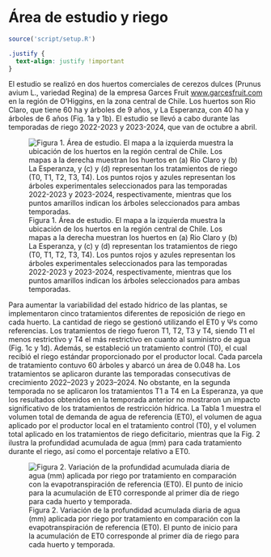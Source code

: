 # Área de estudio y riego

```r
source('script/setup.R')
```
```css
.justify {
  text-align: justify !important
}
```

::: justify
El estudio se realizó en dos huertos comerciales de cerezos dulces (Prunus avium L., variedad Regina) de la empresa Garces Fruit [www.garcesfruit.com](www.garcesfruit.com) en la región de O'Higgins, en la zona central de Chile. Los huertos son Rio Claro, que tiene 60 ha y árboles de 9 años, y La Esperanza, con 40 ha y árboles de 6 años (Fig. 1a y 1b). El estudio se llevó a cabo durante las temporadas de riego 2022-2023 y 2023-2024, que van de octubre a abril.

![Figura 1. Área de estudio. El mapa a la izquierda muestra la ubicación de los huertos en la región central de Chile. Los mapas a la derecha muestran los huertos en (a) Rio Claro y (b) La Esperanza, y (c) y (d) representan los tratamientos de riego (T0, T1, T2, T3, T4). Los puntos rojos y azules representan los árboles experimentales seleccionados para las temporadas 2022-2023 y 2023-2024, respectivamente, mientras que los puntos amarillos indican los árboles seleccionados para ambas temporadas.](figuras/09_metodologia/area_estudio.png){.lightbox}

Para aumentar la variabilidad del estado hídrico de las plantas, se implementaron cinco tratamientos diferentes de reposición de riego en cada huerto. La cantidad de riego se gestionó utilizando el ET0 y Ψs como referencias. Los tratamientos de riego fueron T1, T2, T3 y T4, siendo T1 el menos restrictivo y T4 el más restrictivo en cuanto al suministro de agua (Fig. 1c y 1d). Además, se estableció un tratamiento control (T0), el cual recibió el riego estándar proporcionado por el productor local. Cada parcela de tratamiento contuvo 60 árboles y abarcó un área de 0.048 ha. Los tratamientos se aplicaron durante las temporadas consecutivas de crecimiento 2022–2023 y 2023–2024. No obstante, en la segunda temporada no se aplicaron los tratamientos T1 a T4 en La Esperanza, ya que los resultados obtenidos en la temporada anterior no mostraron un impacto significativo de los tratamientos de restricción hídrica. La Tabla 1 muestra el volumen total de demanda de agua de referencia (ET0), el volumen de agua aplicado por el productor local en el tratamiento control (T0), y el volumen total aplicado en los tratamientos de riego deficitario, mientras que la Fig. 2 ilustra la profundidad acumulada de agua (mm) para cada tratamiento durante el riego, así como el porcentaje relativo a ET0.

![Figura 2. Variación de la profundidad acumulada diaria de agua (mm) aplicada por riego por tratamiento en comparación con la evapotranspiración de referencia (ET0). El punto de inicio para la acumulación de ET0 corresponde al primer día de riego para cada huerto y temporada.](figuras/09_metodologia/riego_lamina.png){.lightbox}
:::
